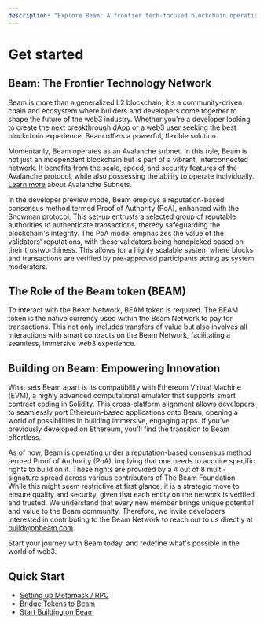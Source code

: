 ```yaml
---
description: "Explore Beam: A frontier tech-focused blockchain operating on Avalanche, using a unique Proof of Authority system."
---
```


# Get started

## Beam: The Frontier Technology Network

Beam is more than a generalized L2 blockchain; it's a community-driven chain and ecosystem where builders and developers come together to shape the future of the web3 industry. Whether you're a developer looking to create the next breakthrough dApp or a web3 user seeking the best blockchain experience, Beam offers a powerful, flexible solution.

Momentarily, Beam operates as an Avalanche subnet. In this role, Beam is not just an independent blockchain but is part of a vibrant, interconnected network. It benefits from the scale, speed, and security features of the Avalanche protocol, while also possessing the ability to operate individually. [Learn more](https://docs.avax.network/learn/avalanche/subnets-overview) about Avalanche Subnets.

In the developer preview mode, Beam employs a reputation-based consensus method termed Proof of Authority (PoA), enhanced with the Snowman protocol. This set-up entrusts a selected group of reputable authorities to authenticate transactions, thereby safeguarding the blockchain's integrity. The PoA model emphasizes the value of the validators' reputations, with these validators being handpicked based on their trustworthiness. This allows for a highly scalable system where blocks and transactions are verified by pre-approved participants acting as system moderators.

## The Role of the Beam token (BEAM)

To interact with the Beam Network, BEAM token is required. The BEAM token is the native currency used within the Beam Network to pay for transactions. This not only includes transfers of value but also involves all interactions with smart contracts on the Beam Network, facilitating a seamless, immersive web3 experience.

## Building on Beam: Empowering Innovation

What sets Beam apart is its compatibility with Ethereum Virtual Machine (EVM), a highly advanced computational emulator that supports smart contract coding in Solidity. This cross-platform alignment allows developers to seamlessly port Ethereum-based applications onto Beam, opening a world of possibilities in building immersive, engaging apps. If you've previously developed on Ethereum, you'll find the transition to Beam effortless.

As of now, Beam is operating under a reputation-based consensus method termed Proof of Authority (PoA), implying that one needs to acquire specific rights to build on it. These rights are provided by a 4 out of 8 multi-signature spread across various contributors of The Beam Foundation. While this might seem restrictive at first glance, it is a strategic move to ensure quality and security, given that each entity on the network is verified and trusted. We understand that every new member brings unique potential and value to the Beam community. Therefore, we invite developers interested in contributing to the Beam Network to reach out to us directly at build@onbeam.com.

Start your journey with Beam today, and redefine what's possible in the world of web3.

## Quick Start

- [Setting up Metamask / RPC](/chain/get-started/rpc)
- [Bridge Tokens to Beam](/chain/beam-ecosystem/bridge)
- [Start Building on Beam](/chain/builder/starter-guide)
